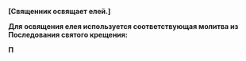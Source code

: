 **[Священник освящает елей.]**

**Для освящения елея используется соответствующая молитва из Последования святого крещения:**

**П** 
